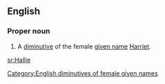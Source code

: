 ==English==

===Proper noun===
{{en-proper noun}}

# A [[diminutive]] of the female [[given name]] [[Harriet]].

[[Category:English diminutives of female given names]]

[[sr:Hallie]]